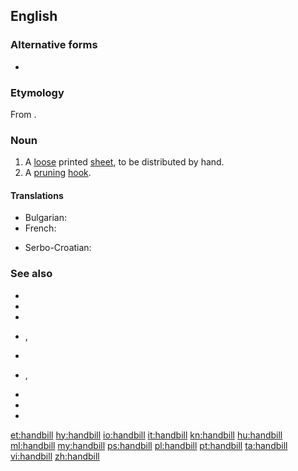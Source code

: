 {{also|hand bill}}
==English==

===Alternative forms===
* {{l|en|hand bill}}

===Etymology===
From {{compound|en|hand|bill}}.

===Noun===
{{wikipedia}}
{{en-noun}}

# A [[loose]] printed [[sheet]], to be distributed by hand.
# A [[pruning]] [[hook]].

====Translations====
{{trans-top|loose printed sheet}}
* Bulgarian: {{t+|bg|позив|m}}
* French: {{t+|fr|prospectus|m}}
{{trans-mid}}
* Serbo-Croatian: {{t|sh|летак|m|tr=letak|sc=Cyrl}}
{{trans-bottom}}

===See also===
* {{l|en|advertisement}}
* {{l|en|booklet}}
* {{l|en|brochure}}
* {{l|en|catalogue}}, {{l|en|catalog}}
* {{l|en|circular}}
* {{l|en|flier}}, {{l|en|flyer}}
* {{l|en|junk mail}}
* {{l|en|leaflet}}
* {{l|en|pamphlet}}

[[et:handbill]]
[[hy:handbill]]
[[io:handbill]]
[[it:handbill]]
[[kn:handbill]]
[[hu:handbill]]
[[ml:handbill]]
[[my:handbill]]
[[ps:handbill]]
[[pl:handbill]]
[[pt:handbill]]
[[ta:handbill]]
[[vi:handbill]]
[[zh:handbill]]